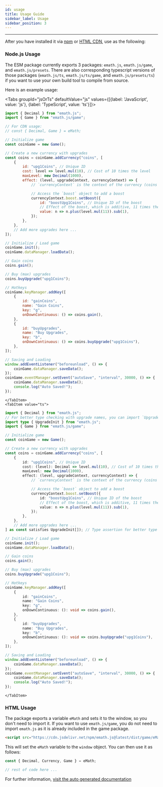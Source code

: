 ```yaml
---
id: usage
title: Usage Guide
sidebar_label: Usage
sidebar_position: 3
---
```



---

After you have installed it via [npm](./install#install-via-npm) or [HTML CDN](./install#include-using-cdn), use as the following:

### Node.js Usage

The ESM package currently exports 3 packages: `emath.js`, `emath.js/game`, and `emath.js/presets`.
There are also corresponding typescript versions of those packages (`emath.js/ts`, `emath.js/ts/game`, and `emath.js/presets/ts`) if you want to use your own build tool to compile from source.

Here is an example usage:

<Tabs groupId="jsOrTs" defaultValue="js" values={[{label: 'JavaScript', value: 'js'}, {label: 'TypeScript', value: 'ts'}]}>
    <TabItem value="js">
```js title="index.js" showLineNumbers
import { Decimal } from "emath.js";
import { Game } from "emath.js/game";

// For CDN usage:
// const { Decimal, Game } = eMath; 

// Initialize game
const coinGame = new Game();

// Create a new currency with upgrades
const coins = coinGame.addCurrency("coins", [
    {
        id: "upg1Coins", // Unique ID
        cost: level => level.mul(10), // Cost of 10 times the level
        maxLevel: new Decimal(1000),
        effect: (level, upgradeContext, currencyContext) => {
            // `currencyContext` is the context of the currency (coins in this case)

            // Access the `boost` object to add a boost
            currencyContext.boost.setBoost({
                id: "boostUpg1Coins", // Unique ID of the boost
                // Effect of the boost, which is additive, 11 times the level of the upgrade
                value: n => n.plus(level.mul(11)).sub(1),
            });
        },
    },
    // Add more upgrades here ...
]);

// Initialize / Load game
coinGame.init();
coinGame.dataManager.loadData();

// Gain coins
coins.gain();

// Buy (max) upgrades
coins.buyUpgrade("upg1Coins");

// Hotkeys
coinGame.keyManager.addKey([
    {
        id: "gainCoins",
        name: "Gain Coins",
        key: "g",
        onDownContinuous: () => coins.gain(),
    },
    {
        id: "buyUpgrades",
        name: "Buy Upgrades",
        key: "b",
        onDownContinuous: () => coins.buyUpgrade("upg1Coins"),
    },
]);

// Saving and Loading
window.addEventListener("beforeunload", () => {
    coinGame.dataManager.saveData();
});
coinGame.eventManager.setEvent("autoSave", "interval", 30000, () => {
    coinGame.dataManager.saveData();
    console.log("Auto Saved!");
});
```
    </TabItem>
    <TabItem value="ts">
```ts title="index.ts" showLineNumbers
import { Decimal } from "emath.js";
// For better type checking with upgrade names, you can import `UpgradeInit` from `emath.js`
import type { UpgradeInit } from "emath.js";
import { Game } from "emath.js/game";

// Initialize game
const coinGame = new Game();

// Create a new currency with upgrades
const coins = coinGame.addCurrency("coins", [
    {
        id: "upg1Coins", // Unique ID
        cost: (level): Decimal => level.mul(10), // Cost of 10 times the level
        maxLevel: new Decimal(1000),
        effect: (level, upgradeContext, currencyContext) => {
            // `currencyContext` is the context of the currency (coins in this case)

            // Access the `boost` object to add a boost
            currencyContext.boost.setBoost({
                id: "boostUpg1Coins", // Unique ID of the boost
                // Effect of the boost, which is additive, 11 times the level of the upgrade
                value: n => n.plus(level.mul(11)).sub(1),
            });
        },
    },
    // Add more upgrades here ...
] as const satisfies UpgradeInit[]); // Type assertion for better type checking

// Initialize / Load game
coinGame.init();
coinGame.dataManager.loadData();

// Gain coins
coins.gain();

// Buy (max) upgrades
coins.buyUpgrade("upg1Coins");

// Hotkeys
coinGame.keyManager.addKey([
    {
        id: "gainCoins",
        name: "Gain Coins",
        key: "g",
        onDownContinuous: (): void => coins.gain(),
    },
    {
        id: "buyUpgrades",
        name: "Buy Upgrades",
        key: "b",
        onDownContinuous: (): void => coins.buyUpgrade("upg1Coins"),
    },
]);

// Saving and Loading
window.addEventListener("beforeunload", () => {
    coinGame.dataManager.saveData();
});
coinGame.eventManager.setEvent("autoSave", "interval", 30000, () => {
    coinGame.dataManager.saveData();
    console.log("Auto Saved!");
});
```
    </TabItem>
</Tabs>

### HTML Usage

The package exports a variable ``eMath`` and sets it to the window, so you don't need to import it. If you want to use `emath.js/game`, you do not need to import `emath.js` as it is already included in the game package.

```html title="index.html"
<script src="https://cdn.jsdelivr.net/npm/emath.js@latest/dist/game/eMath.game.min.js"></script>
```

This will set the `eMath` variable to the `window` object. You can then use it as follows:

```js title="index.js" showLineNumbers
const { Decimal, Currency, Game } = eMath;

// rest of code here ...
```

For further information, [visit the auto generated documentation](https://xshadowblade.github.io/emath.js/typedoc/index.html)
